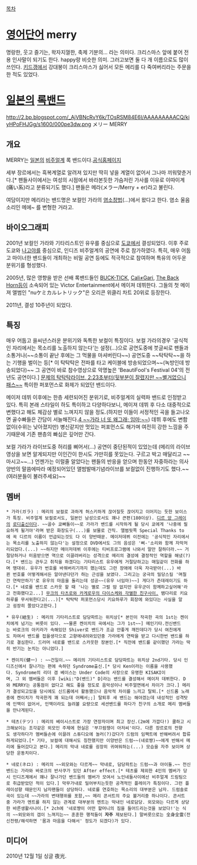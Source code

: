 [[목차]]

= [[영어]]단어 merry =
명랑한, 웃고 즐기는, 왁자지껄한, 축제 기분의... 라는 의미다. 크리스마스 앞에 붙어 전용 인사말이 되기도 한다. happy랑 비슷한 의미. 그러고보면 둘 다 개 이름으로도 많이 쓰인다. [[키드갱]]에서 강대봉이 크리스마스가 싫어서 모든 메리를 다 죽여버리라는 주문을 한 적도 있었다.

= [[일본]]의 [[록밴드]] =
http://2.bp.blogspot.com/_AjVBNcRvY6k/TOsRSM84E6I/AAAAAAAAACQ/kiyHPoFHJGg/s1600/000pe3dw.png
メリー
MERRY

== 개요 ==
MERRY는 [[일본]]의 [[비주얼계]] 록 밴드이다.[http://merryweb.jp/ 공식홈페이지]

세부 장르에서는 흑복계열로 알려져 있지만 딱히 넣을 계열이 없어서 그나마 끼워맞춘거다.[* 팬들사이에서는 여성의 시점에서 바라본듯한 가슴저린 가사를 이유로 이따이계(痛い系)라고 분류되기도 했다.]
팬들은 메라(メラー/Merry + er)라고 불린다.

여담이지만 메리라는 밴드명은 보컬인 가라의 [[염소]][[창법]](...)에서 왔다고 한다. 염소 울음소리인 메에~ 를 변형한 거라고.

== 바이오그래피 ==
2001년 보컬인 가라와 기타리스트인 유우를 중심으로 [[도쿄]]에서 결성되었다. 이후 주로 도쿄와 [[나고야]]를 중심으로, 인디즈 비주얼계의 공연에 주로 참가하였다. 특히, 매우 어둡고 마이너한 밴드들이 개최하는 비밀 공연 등에도 적극적으로 참여하며 특유의 어두운 분위기를 형성했다.

2005년, 많은 영향을 받은 선배 록밴드들인 [[BUCK-TICK]], [[Cali≠Gari]], [[The Back Horn]]등이 소속되어 있는 Victor Entertainment에서 메이져 데뷔한다. 그들의 첫 메이져 앨범인 "nuケミカルレトリック"은 오리콘 위클리 차트 20위로 등장한다.

2011년, 결성 10주년이 되었다.

== 특징 ==
매우 어둡고 을씨년스러운 분위기와 독특한 보컬이 특징이다. 보컬 가라의경우 '공식적인 자리에서는 목소리를 노출하지 않는다'는 설정(...)으로 공연도중에 붓글씨로 팬들과 소통거나(~~소통이 끝난 후에는 그 먹물을 마셔버린다~~) 공연도중 ~~탁탁탁~~을 하는 기행을 벌이는 등[* 이 탁탁탁은 전파를 타고 케이블에 방송되었으며~~(녹방인데 방송되었다)~~ 그 공연이 바로 참수영상으로 악명높은 'BeautiFool's Festival 04'의 전년도 공연이다.] [http://www.youtube.com/watch?v=GgA7McyO5h4&feature=related 문제의 탁탁탁라이브, 2:23초부터(뒷부분이 잘렸지만 ~~별거없으니 패스~~] 특이한 퍼포먼스로 화제가 되었던 밴드이다. 

메이저 데뷔 이후에는 한층 세련되어진 분위기로, 비주얼계의 실력파 밴드로 인정받고 있다. 특히 본래 스타일이 하도 특이하고 다양하다보니, 메이져 데뷔 후 다소 대중적으로 변했다고 해도 체감상 별로 느껴지지 않을 정도.(하지만 이들이 서정적인 곡을 들고나오면 골수빠들은 간담이 서늘해진다.[http://www.youtube.com/watch?v=d6V-GyXOYi 4 ~~가라 너 또 왜그래; 임마;~~]) 데뷔 후에도 변함없이(수위는 낮아졌지만) 병신같지만 멋있는 퍼포먼스도 해가며 여전히 강한 느낌을 주기때문에 기존 팬층의 빠심은 깊어만 간다.

보컬 가라가 라이브도중 허리를 삐어서(...) 공연이 중단된적이 있었는데 (메리의 라이브영상을 보면 알게되지만 이인간이 한시도 가만히를 못있는다. 구르고 박고 매달리고 ~~마시고~~...) 언젠가는 이럴줄 알았다는 팬들의 반응을 얻으며 한동안 자중하라는 의사양반의 말씀에따라 예정되어있던 앨범발매기념라이브를 보컬없이 진행하기도 했다.~~(여러분들이 불러주세요)~~

== 멤버 ==
 * 가라(ガラ) : 메리의 보컬로 과하게 허스키하게 끊어질듯 끊어지고 이어지는 듯한 보이스가 특징. 비주얼계 보컬로서도, 일본인 남성으로서도 꽤나 큰편(180이상). [[디르 앙 그레이]]의 [[로디]]출신이다. ~~골수 쿄빠돌이~~로 가라가 밴드를 시작하게 될 당시 쿄에게 '나중에 필요하게 될거야'라며 받은 화장도구(...)를 보물로 간직. 앨범뒷쪽 Special Thanks to에 꼭 디르의 이름이 언급되는것도 다 이 양반때문. 메이저데뷔 이전에는 '공식적인 자리에서는 목소리를 노출하지 않는다'는 설정으로 DVD에서도 그의 음성은 '삐-'소리와 함께 자막처리되었다.(...) ~~하지만 메이저데뷔 이후에는 티비프로그램에 나와서 말만 잘하더라.~~ 거절당하거나 미움받으면 역으로 이끌려버리는 성격으로 메리의 결성에 결정적인 역할을 해냈(?)다.[* 밴드는 관두고 취직을 하겠다는 기타리스트 유우에게 거절당하고는 매일같이 전화를 하며 맹대쉬. 유우가 번호를 바꿔버리기까지 했는데도 그런 장애에 더욱 자극받아(...) 바뀐 번호를 어떻게해서든 알아낸다던가 하는 근성을 보였다. 그리고는 궁극의 밀당스킬 '며칠간 연락안하기'로 유우의 마음을 돌리는데 성공~~(유우 너임마)~~] 게다가 츤데레이기도 하다.[* 네로를 밴드로 스카웃 할 때 '나는 별로 그럴 맘 없지만 유우군이 함께하고싶어해'라고 전화했다고...] [http://blogfile.paran.com/BLOG_962714/201103/1300302818_d_caligarist69.jpg 무크의 타츠로와 카게로우의 다이스케와 각별한 친구사이.] 뱀다리로 키요하루를 무서워한다고(...)[* 탁탁탁 퍼포먼스당시 키요하루가 회장에 와있다는 사실을 알고 굉장히 쫄았다고한다.]

 * 유우(結生) : 메리의 기타리스트로 담당파트는 위치상[* 본인이 작곡한 곡의 1st는 켄이치에게 넘기는 버릇이 있다. ~~물론 켄이치의 곡에서는 그가 1st~~] 메인기타.전신밴드는 바로크의 아키라가 속해있던 Shiver로 밴드가 조금 안좋게 깨진데다가 당시 여친에게도 차여서 밴드를 접을생각으로 고향에내려와있던중 가라에게 연락을 받고 다시한번 밴드를 하기로 결심한다. 드러머 네로를 밴드로 스카웃한 장본인.[* 직전에 밴드를 같이했던 가라는 딱히 반기는 눈치는 아니었다.]

 * 켄이치(健一) : ~~건일이.~~ 메리의 기타리스트로 담당파트는 위치상 2nd기타. 당시 인디즈신에서 잘나가는 편에 속하던 Syndrome출신.[* 당시 Ken이라는 이름을 사용했다. Syndrome의 리더 겸 베이스는 Under Code의 사장으로 유명한 KISAKI이며, 그 외 멤버들은 이후 [wiki:"D(밴드)" D]라는 밴드를 결성해서 메이저 데뷔한다. D와 MERRY는 공통점이 없다고 해도 좋을 정도로 음악성이나 비주얼면에서 차이가 크다.] 메리가 결성되고있을 당시에도 신드롬에서 활동했으나 음악적 차이를 느끼고 탈퇴.[* 신드롬 노래중에 켄이치가 작곡한게 꽤 되는데 어째서;;] 탈퇴후 새 밴드는 해야겠는데 내성적인 성격탓에 인맥이 없어서, 인맥이라도 늘려볼 요량으로 세션밴드를 하다가 친구의 소개로 메리 멤버들을 만나게된다. 

 * 테츠(テツ) : 메리의 베이시스트로 가장 연장자이며 최고 장신.(2m에 가깝다!) 쿨하고 시크해보이는 조각같은 외모인 주제에 현실은 '부끄럼쟁이 아저씨'이다. 다른 장르로의 전향도 생각하다가 멤버들손에 이끌려 스튜디오에 놀러(?)갔다가 드럼의 임팩트에 반해버려서 합류하게되었다.[* 기타, 보컬에 대해서도 칭찬했지만 이양반은 드럼~~(네로쨩)~~에게 반해서 메리에 들어갔다고 본다.] 메리의 막내 네로를 굉장히 귀여워하는(...) 모습을 자주 보이며 상당한 운동치이다.

 * 네로(ネロ) : 메리의 ~~외모와는 다르게~~ 막내로, 담당파트는 드럼~~과 아이돌.~~ 전신밴드는 가라와 바로크의 반사쿠가 있던 After effect.[* 테츠를 제외한 4인의 멤버가 당시 인디즈계에서 꽤나 잘나가던 밴드들의 멤버가 모여서 노인네들사이에선 비주얼계 드림팀으로 취급받았던 적이 있다.] 막무가내로 밀어부치는듯한 공격적인 플레이가 특징이다. 그런 플레이성향 때문인지 남자팬들이 상당하다. 네로를 연호하는 목소리의 대부분은 남자. 드럼솔로곡이 있는데 ~~가라의 변태행위를 포함,~~ 메리 콘서트의 주요 볼거리중 하나이다. 콘서트중 가라가 멘트를 하지 않는 관계로 대부분의 멘트는 막내인 네로담당. 외모와는 다르게 상당한 바른생활사나이.[* 2ch에 '네로쨩이 어떤 할머니의 짐을 들어드리는것을 보았다!'는 식의 ~~외모와의 갭이 느껴지는~~ 훈훈한 행적들이 '''자주''' 제보된다.] 말버릇으로는 全身全霊(전신전령/해석하면 '몸과 마음을 다해서' 정도가 되겠다)가 있다.

== 미디어 ==
{{{#!html
<iframe title="YouTube video player" width="586" height="360" src="http://www.youtube.com/embed/cxirHu9kVuo" frameborder="0" allowfullscreen></iframe>
}}}
2010년 12월 1일 싱글 夜光.
